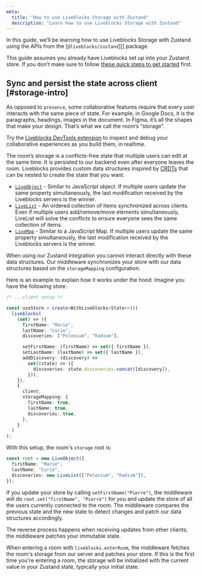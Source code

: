 ```yaml
---
meta:
  title: "How to use Liveblocks Storage with Zustand"
  description: "Learn how to use Liveblocks Storage with Zustand"
---
```


In this guide, we’ll be learning how to use Liveblocks Storage with Zustand
using the APIs from the [`@liveblocks/zustand`][] package.

<Banner title="Install Liveblocks">

This guide assumes you already have Liveblocks set up into your Zustand store.
If you don’t make sure to follow
[these quick steps to get started](/docs/get-started/zustand) first.

</Banner>

## Sync and persist the state across client [#storage-intro]

As opposed to `presence`, some collaborative features require that every user
interacts with the same piece of state. For example, in Google Docs, it is the
paragraphs, headings, images in the document. In Figma, it’s all the shapes that
make your design. That’s what we call the room’s “storage”.

<Banner title="Need help troubleshooting storage?">

Try the [Liveblocks DevTools extension](/devtools) to inspect and debug your
collaborative experiences as you build them, in realtime.

</Banner>

The room’s storage is a conflicts-free state that multiple users can edit at the
same time. It is persisted to our backend even after everyone leaves the room.
Liveblocks provides custom data structures inspired by
[CRDTs](https://en.wikipedia.org/wiki/Conflict-free_replicated_data_type) that
can be nested to create the state that you want.

- [`LiveObject`][] - Similar to JavaScript object. If multiple users update the
  same property simultaneously, the last modification received by the Liveblocks
  servers is the winner.
- [`LiveList`][] - An ordered collection of items synchronized across clients.
  Even if multiple users add/remove/move elements simultaneously, LiveList will
  solve the conflicts to ensure everyone sees the same collection of items.
- [`LiveMap`][] - Similar to a JavaScript Map. If multiple users update the same
  property simultaneously, the last modification received by the Liveblocks
  servers is the winner.

When using our Zustand integration you cannot interact directly with these data
structures. Our middleware synchronizes your store with our data structures
based on the `storageMapping` configuration.

Here is an example to explain how it works under the hood. Imagine you have the
following store:

```ts file="src/store.ts" highlight="6-8,20-22"
/* ...client setup */

const useStore = create<WithLiveblocks<State>>()(
  liveblocks(
    (set) => ({
      firstName: "Marie",
      lastName: "Curie",
      discoveries: ["Polonium", "Radium"],

      setFirstName: (firstName) => set({ firstName }),
      setLastName: (lastName) => set({ lastName }),
      addDiscovery: (discovery) =>
        set((state) => ({
          discoveries: state.discoveries.concat([discovery]),
        })),
    }),
    {
      client,
      storageMapping: {
        firstName: true,
        lastName: true,
        discoveries: true,
      },
    }
  )
);
```

With this setup, the room's `storage` root is:

```ts
const root = new LiveObject({
  firstName: "Marie",
  lastName: "Curie",
  discoveries: new LiveList(["Polonium", "Radium"]),
});
```

If you update your store by calling `setFirstName("Pierre")`, the middleware
will do `root.set("firstName", "Pierre")` for you and update the store of all
the users currently connected to the room. The middleware compares the previous
state and the new state to detect changes and patch our data structures
accordingly.

The reverse process happens when receiving updates from other clients; the
middleware patches your immutable state.

When entering a room with `liveblocks.enterRoom`, the middleware fetches the
room's storage from our server and patches your store. If this is the first time
you're entering a room, the storage will be initialized with the current value
in your Zustand state, typically your initial state.

[`room.history.undo`]: /docs/api-reference/liveblocks-client#Room.history.undo
[`room.history.redo`]: /docs/api-reference/liveblocks-client#Room.history.redo
[`room.history.pause`]: /docs/api-reference/liveblocks-client#Room.history.pause
[`room.history.resume`]:
  /docs/api-reference/liveblocks-client#Room.history.resume
[`liveobject`]: /docs/api-reference/liveblocks-client#LiveObject
[`livemap`]: /docs/api-reference/liveblocks-client#LiveMap
[`livelist`]: /docs/api-reference/liveblocks-client#LiveList
[`createclient`]: /docs/api-reference/liveblocks-client#createClient
[api reference]: /docs/api-reference/liveblocks-zustand
[authentication]: /docs/authentication
